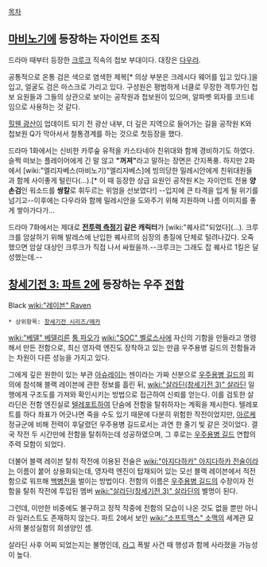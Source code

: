 [[목차]]
== [[마비노기]]에 등장하는 자이언트 조직 ==
드라마 때부터 등장한 [[크루크]] 직속의 첩보 부대이다. 대장은 [[다우라]].

공통적으로 온통 검은 색으로 염색한 제복[* 의상 부분은 크레시다 웨어를 입고 있다.]을 입고, 얼굴도 검은 마스크로 가리고 있다. 구성원은 평범하게 너클로 무장한 격투가인 첩보 요원들과 그들의 상관으로 보이는 공작원과 첩보원이 있으며, 알파벳 외자를 코드네임으로 사용하는 것 같다.

[[힐웬 광산]]이 업데이트 되기 전 광산 내부, 더 깊은 지역으로 들어가는 길을 공작원 K와 첩보원 Q가 막아서서 철통경계를 하는 것으로 첫등장을 했다.

드라마 1화에서는 신비한 카루숲 유적을 카스타네아 친위대와 함께 경비하기도 하였다. 슬쩍 떠보는 플레이어에게 긴 말 않고 '''"꺼져"'''라고 말하는 장면은 간지폭풍. 하지만 2화에서 [wiki:"엘리자베스(마비노기)"엘리자베스]에 빙의당한 밀레시안에게 친위대원들과 함께 사이좋게 털린다(...).[* 이 때 등장한 상급 요원인 공작원 K는 자이언트 전용 '''양손검'''인 워소드를 '''쌍칼'''로 휘두르는 위엄을 선보였다!] --입지에 큰 타격을 입게 될 위기를 넘기고--이후에는 다우라와 함께 밀레시안을 도와주기 위해 지원하며 나름 이미지를 좋게 쌓아가다가...

드라마 7화에서는 제대로 '''[[전투력 측정기]] 같은 캐릭터'''가 [wiki:"퀘사르"되었다](...). 크루크를 암살하기 위해 발레스에 난입한 퀘사르의 심장의 총질에 단체로 털려나갔다. 오죽했으면 암살 대상인 크루크가 직접 나서 싸웠을까.--크루크는 그래도 잡 퀘사르 1킬은 달성했는데.--

== [[창세기전 3: 파트 2]]에 등장하는 우주 [[전함]] ==
Black [[wiki:"레이븐" Raven]]

 * 상위항목: [[창세기전 시리즈/메카]]

[[wiki:"베델" 베델리른]] [[퉁 파오]]가 [[wiki:"SOC" 벨로스사]]에 자신의 기함을 만들라고 명령해서 만든 전함으로, 최신 영자력 엔진도 장착하고 있는 만큼 우주용병 길드의 전함들과는 차원이 다른 성능을 가지고 있다.

그에게 깊은 원한이 있는 부관 [[아슈레이]]는 젠이라는 가짜 신분으로 [[우주용병 길드]]의 회의에 참석해 블랙 레이븐에 관한 정보를 흘린 뒤, [[wiki:"살라딘(창세기전 3)" 살라딘]] 일행에게 구조도를 가져와 확인시키는 방법으로 접근하여 신뢰를 얻는다. 이를 검토한 살라딘은 전함 엔진실로 [[텔레포트]]하여 단숨에 전함을 탈취하자는 계획을 제시한다. 텔레포트를 하다 좌표가 어긋나면 죽을 수도 있기 때문에 다분히 위험한 작전이었지만, [[아르케]] 정규군에 비해 전력이 후달렸던 우주용병 길드로서는 과연 한 줄기 빛 같은 것이었다. 결국 작전 두 시간만에 전함을 탈취하는데 성공하였으며, 그 후로는 [[우주용병 길드]] 연합의 주력 모함이 되었다.

더불어 블랙 레이븐 탈취 작전에 이용된 전술은 [[wiki:"아지다하카" 아지다하카 전술]]이라는 이름이 붙어 상용화되는데, 영자력 엔진이 탑재되어 있는 모선 블랙 레이븐에서 적전함으로 워프해 [[백병전]]을 벌이는 방법이다. 전함의 이름은 [[우주용병 길드]]의 수장이자 전함을 탈취 작전에 투입된 멤버 [[wiki:"살라딘(창세기전 3)" 살라딘]]의 별명이 된다.

그런데, 이만한 비중에도 불구하고 정작 작중에 전함의 모습이 나온 것도 없을 뿐만 아니라 일러스트도 존재하지 않는다. 파트 2에서 보인 [[wiki:"소프트맥스" 소맥]]의 세계관 묘사의 불성실함의 희생양인 셈.

살라딘 사후 어찌 되었는지는 불명인데, [[라그]] 폭발 사건 때 행성과 함께 사라졌을 가능성이 높다.
